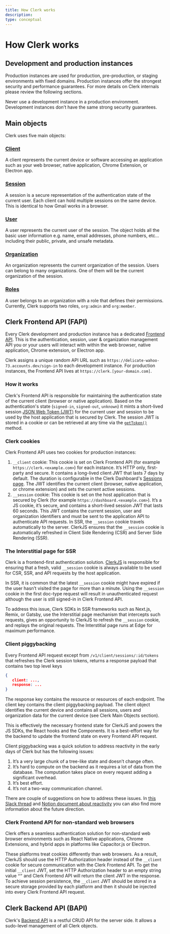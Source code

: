 ```yaml
---
title: How Clerk works
description: 
type: conceptual
---
```


# How Clerk works

## Development and production instances

Production instances are used for production, pre-production, or staging environments with fixed domains. Production instances offer the strongest security and performance guarantees. For more details on Clerk internals please review the following sections.

<Callout type="warning">
Never use a development instance in a production environment. Development instances don’t have the same strong security guarantees.
</Callout>

## Main objects

Clerk uses five main objects:

### [Client](/docs/references/javascript/client#client)

A client represents the current device or software accessing an application such as your web browser, native application, Chrome Extension, or Electron app.

### [Session](/docs/references/javascript/session)

A session is a secure representation of the authentication state of the current user. Each client can hold multiple sessions on the same device. This is identical to how Gmail works in a browser.

### [User](/docs/users/overview)

A user represents the current user of the session. The object holds all the basic user information e.g. name, email addresses, phone numbers, etc… including their public, private, and unsafe metadata.

### [Organization](/docs/organizations/roles-permissionsn)

An organization represents the current organization of the session. Users can belong to many organizations. One of them will be the current organization of the session. 

### [Roles](/docs/organizations/roles-permissions)

A user belongs to an organization with a role that defines their permissions. Currently, Clerk supports two roles, `org:admin` and `org:member`.

## Clerk Frontend API (FAPI)

Every Clerk development and production instance has a dedicated [Frontend API](https://clerk.com/docs/reference/frontend-api). This is the authentication, session, user & organization management API you or your users will interact with within the web browser, native application, Chrome extension, or Electron app.

Clerk assigns a unique random API URL such as `https://delicate-wahoo-73.accounts.dev/sign-in` to each development instance. For production instances, the Frontend API lives at `https://clerk.[your-domain.com]`.

### How it works

Clerk's Frontend API is responsible for maintaining the authentication state of the current client (browser or native application). Based on the authentication's state (`signed-in`, `signed-out`, `unknown`) it mints a short-lived session [JSON Web Token (JWT)](/docs/backend-requests/making/jwt-templates) for the current user and session to be used by the host application that is secured by Clerk. The session JWT is stored in a cookie or can be retrieved at any time via the [`getToken()`](/docs/references/javascript/session#get-token) method.

### Clerk cookies

Clerk Frontend API uses two cookies for production instances:

1. `__client` cookie: This cookie is set on Clerk Frontend API (for example `https://clerk.<example.com>`) for each instance. It’s HTTP only, first-party and secure. It contains a long-lived client JWT that lasts 7 days by default. The duration is configurable in the Clerk Dashboard's  [Sessions page](https://dashboard.clerk.com/last-active?path=sessions). The JWT identifies the current client (browser, native application, or chrome extension) and sets the current active sessions.
2. `__session` cookie: This cookie is set on the host application that is secured by Clerk (for example `https://dashboard.<example.com>`). It’s a JS cookie, it’s secure, and contains a short-lived session JWT that lasts 60 seconds. This JWT contains the current session, user and organization identifiers and must be sent to the application API to authenticate API requests. In SSR, the `__session` cookie travels automatically to the server. ClerkJS ensures that the `__session` cookie is automatically refreshed in Client Side Rendering (CSR) and Server Side Rendering (SSR).

### The Interstitial page for SSR

Clerk is a frontend-first authentication solution. [ClerkJS](/docs/references/javascript/overview) is responsible for ensuring that a fresh, valid `__session` cookie is always available to be used for CSR, SSR, and API requests by the host application. 

In SSR, it is common that the latest `__session` cookie might have expired if the user hasn’t visited the page for more than a minute. Using the `__session` cookie in the first doc-type request will result in unauthenticated request although the user is still signed-in in Clerk Frontend API. 

To address this issue, Clerk SDKs in SSR frameworks such as Next.js, Remix, or Gatsby, use the Interstitial page mechanism that intercepts such requests, gives an opportunity to ClerkJS to refresh the `__session` cookie, and replays the original requests. The Interstitial page runs at Edge for maximum performance.

### Client piggybacking

Every Frontend API request except from `/v1/client/sessions/:id/tokens` that refreshes the Clerk session tokens, returns a response payload that contains two top level keys

```json
{
   client: ...,
   response: ...
}
```

The response key contains the resource or resources of each endpoint. The client key contains the client piggybacking payload. The client object identifies the current device and contains all sessions, users and organization data for the current device (see Clerk Main Objects section). 

This is effectively the necessary frontend state for ClerkJS and powers the JS SDKs, the React hooks and the Components. It is a best-effort way for the backend to update the frontend state on every Frontend API request. 

Client piggybacking was a quick solution to address reactivity in the early days of Clerk but has the following issues:

1. It’s a very large chunk of a tree-like state and doesn’t change often.
1. It’s hard to compute on the backend as it requires a lot of data from the database. The computation takes place on every request adding a significant overhead.
1. It’s best effort.
1. It’s not a two-way communication channel.

There are couple of suggestions on how to address these issues. In [this Slack thread](https://clerkinc.slack.com/archives/C054QN7SPQS/p1689684241427859?thread_ts=1689664883.849839&cid=C054QN7SPQS) and [Notion document about reactivity](https://www.notion.so/4130017f492144448d1f7a1ad84a157c?pvs=21) you can also find more information about the future direction.

### Clerk Frontend API for non-standard web browsers

Clerk offers a seamless authentication solution for non-standard web browser environments such as React Native applications, Chrome Extensions, and hybrid apps in platforms like Capacitor.js or Electron.

These platforms treat cookies differently than web browsers. As a result, ClerkJS should use the HTTP Authorization header instead of the `__client` cookie for secure communication with the Clerk Frontend API. To get the initial `__client` JWT, set the HTTP Authorization header to an empty string value `“”` and Clerk Frontend API will return the client JWT in the response. To achieve session persistence, the `__client` JWT should be stored in a secure storage provided by each platform and then it should be injected into every Clerk Frontend API request. 

## Clerk Backend API (BAPI)

Clerk's [Backend API](https://clerk.com/docs/reference/backend-api) is a restful CRUD API for the server side. It allows a sudo-level management of all Clerk objects.